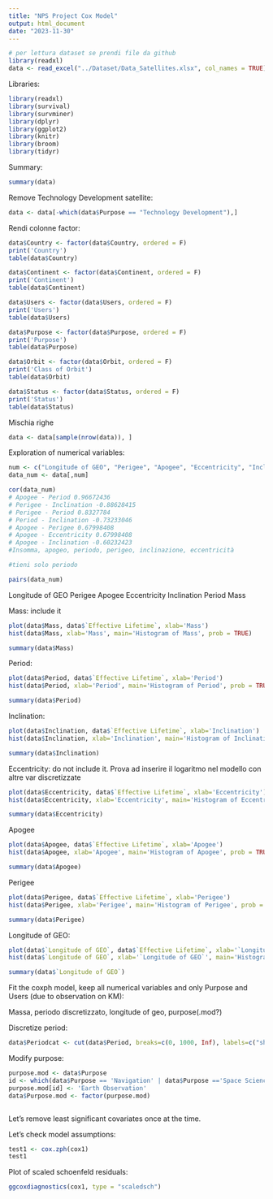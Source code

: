```yaml
---
title: "NPS Project Cox Model"
output: html_document
date: "2023-11-30"
---
```


```r
# per lettura dataset se prendi file da github
library(readxl)
data <- read_excel("../Dataset/Data_Satellites.xlsx", col_names = TRUE)
```

Libraries:
```r
library(readxl)
library(survival)
library(survminer)
library(dplyr) 
library(ggplot2)
library(knitr)
library(broom)
library(tidyr)
```

Summary:
```r
summary(data)
```
Remove Technology Development satellite:
```r
data <- data[-which(data$Purpose == "Technology Development"),]
```


Rendi colonne factor:
```r
data$Country <- factor(data$Country, ordered = F)
print('Country')
table(data$Country)

data$Continent <- factor(data$Continent, ordered = F)
print('Continent')
table(data$Continent)

data$Users <- factor(data$Users, ordered = F)
print('Users')
table(data$Users)

data$Purpose <- factor(data$Purpose, ordered = F)
print('Purpose')
table(data$Purpose)

data$Orbit <- factor(data$Orbit, ordered = F)
print('Class of Orbit')
table(data$Orbit)

data$Status <- factor(data$Status, ordered = F)
print('Status')
table(data$Status)
```

Mischia righe
```r
data <- data[sample(nrow(data)), ]
```


Exploration of numerical variables:
```r
num <- c("Longitude of GEO", "Perigee", "Apogee", "Eccentricity", "Inclination", "Period", "Mass")
data_num <- data[,num]

cor(data_num)
# Apogee - Period 0.96672436  
# Perigee - Inclination -0.88628415   
# Perigee - Period 0.8327784  
# Period - Inclination -0.73233046  
# Apogee - Perigee 0.67998408  
# Apogee - Eccentricity 0.67998408  
# Apogee - Inclination -0.60232423  
#Insomma, apogeo, periodo, perigeo, inclinazione, eccentricità

#tieni solo periodo

pairs(data_num)
```

Longitude of GEO
Perigee
Apogee
Eccentricity
Inclination
Period
Mass

Mass: include it
```r
plot(data$Mass, data$`Effective Lifetime`, xlab='Mass')
hist(data$Mass, xlab='Mass', main='Histogram of Mass', prob = TRUE)

summary(data$Mass)
```
Period:
```r
plot(data$Period, data$`Effective Lifetime`, xlab='Period')
hist(data$Period, xlab='Period', main='Histogram of Period', prob = TRUE)

summary(data$Period)
```
Inclination: 
```r
plot(data$Inclination, data$`Effective Lifetime`, xlab='Inclination')
hist(data$Inclination, xlab='Inclination', main='Histogram of Inclination', prob = TRUE)

summary(data$Inclination)
```
Eccentricity: do not include it. Prova ad inserire il logaritmo nel modello con altre var discretizzate
```r
plot(data$Eccentricity, data$`Effective Lifetime`, xlab='Eccentricity')
hist(data$Eccentricity, xlab='Eccentricity', main='Histogram of Eccentricity', prob = TRUE)

summary(data$Eccentricity)
```
Apogee
```r
plot(data$Apogee, data$`Effective Lifetime`, xlab='Apogee')
hist(data$Apogee, xlab='Apogee', main='Histogram of Apogee', prob = TRUE)

summary(data$Apogee)
```
Perigee
```r
plot(data$Perigee, data$`Effective Lifetime`, xlab='Perigee')
hist(data$Perigee, xlab='Perigee', main='Histogram of Perigee', prob = TRUE)

summary(data$Perigee)
```
Longitude of GEO:
```r
plot(data$`Longitude of GEO`, data$`Effective Lifetime`, xlab='`Longitude of GEO`')
hist(data$`Longitude of GEO`, xlab='`Longitude of GEO`', main='Histogram of `Longitude of GEO`', prob = TRUE)

summary(data$`Longitude of GEO`)
```



Fit the coxph model, keep all numerical variables and only Purpose and Users (due to observation on KM):


Massa, periodo discretizzato, longitude of geo, purpose(.mod?)

Discretize period:
```r
data$Periodcat <- cut(data$Period, breaks=c(0, 1000, Inf), labels=c("short", "long"))
```

Modify purpose:
```r
purpose.mod <- data$Purpose
id <- which(data$Purpose == 'Navigation' | data$Purpose =='Space Science')
purpose.mod[id] <- 'Earth Observation'
data$Purpose.mod <- factor(purpose.mod)
```


```r
```



Let's remove least significant covariates once at the time.



Let's check model assumptions:
```r
test1 <- cox.zph(cox1)
test1
```

Plot of scaled schoenfeld residuals:
```r
ggcoxdiagnostics(cox1, type = "scaledsch")
```


